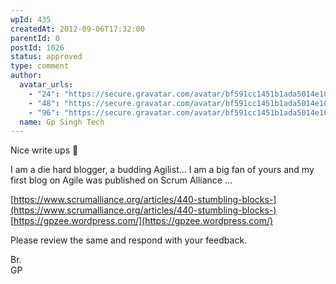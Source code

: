 ```yaml
---
wpId: 435
createdAt: 2012-09-06T17:32:00
parentId: 0
postId: 1026
status: approved
type: comment
author:
  avatar_urls:
    - "24": "https://secure.gravatar.com/avatar/bf591cc1451b1ada5014e102357712fd?s=24&d=mm&r=g"
    - "48": "https://secure.gravatar.com/avatar/bf591cc1451b1ada5014e102357712fd?s=48&d=mm&r=g"
    - "96": "https://secure.gravatar.com/avatar/bf591cc1451b1ada5014e102357712fd?s=96&d=mm&r=g"
  name: Gp Singh Tech
---
```


Nice write ups 🙂

I am a die hard blogger, a budding Agilist… I am a big fan of yours and my first blog on Agile was published on Scrum Alliance …

[https://www.scrumalliance.org/articles/440-stumbling-blocks-](https://www.scrumalliance.org/articles/440-stumbling-blocks-)  
[https://gpzee.wordpress.com/](https://gpzee.wordpress.com/)

Please review the same and respond with your feedback.

Br.  
GP